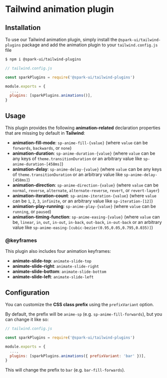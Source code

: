 
<Meta title="utils/Tailwind plugins/animations" />

# Tailwind animation plugin

## Installation

To use our Tailwind animation plugin, simply install the `@spark-ui/tailwind-plugins` package and add the animation plugin to your `tailwind.config.js` file

```bash
$ npm i @spark-ui/tailwind-plugins
```

```js
// tailwind.config.js

const sparkPlugins = require('@spark-ui/tailwind-plugins')

module.exports = {
  ...,
  plugins: [sparkPlugins.animations()],
}

```

## Usage

This plugin provides the following **animation-related** declaration properties that are missing by default in **Tailwind**:

- **animation-fill-mode**: `sp-anime-fill-{value}` (where `value` can be `forwards`, `backwards`, or `none`)
- **animation-duration**: `sp-anime-duration-{value}` (where `value` can be any keys of `theme.transitionDuration` or an arbitrary value like `sp-anime-duration-[458ms]`)
- **animation-delay**: `sp-anime-delay-{value}` (where `value` can be any keys of `theme.transitionDuration` or an arbitrary value like `sp-anime-delay-[458ms]`)
- **animation-direction**: `sp-anime-direction-{value}` (where `value` can be `normal`, `reverse`, `alternate`, `alternate-reverse`, `revert`, or `revert-layer`)
- **animation-iteration-count**: `sp-anime-iteration-{value}` (where `value` can be `1`, `2`, `3`, `infinite`, or an arbitrary value like `sp-iteration-[12]`)
- **animation-play-running**: `sp-anime-play-{value}` (where `value` can be `running`, or `paused`)
- **animation-timing-function**: `sp-anime-easing-{value}` (where `value` can be, `linear`, `in`, `out`, `in-out`, `in-back`, `out-back`, `in-out-back` or an arbitrary value like `sp-anime-easing-[cubic-bezier(0.95,0.05,0.795,0.035)]`)

### @keyframes

This plugin also includes four animation keyframes:

- **animate-slide-top**: `animate-slide-top`
- **animate-slide-right**: `animate-slide-right`
- **animate-slide-bottom**: `animate-slide-bottom`
- **animate-slide-left**: `animate-slide-left`

## Configuration

You can customize the **CSS class prefix** using the `prefixVariant` option.

By default, the prefix will be `anime-sp` (e.g. `sp-anime-fill-forwards`), but you can change it like so:

```js
// tailwind.config.js

const sparkPlugins = require('@spark-ui/tailwind-plugins')

module.exports = {
  ...,
  plugins: [sparkPlugins.animations({ prefixVariant: 'bar' })],
}

```

This will change the prefix to `bar` (e.g. `bar-fill-forwards`).
